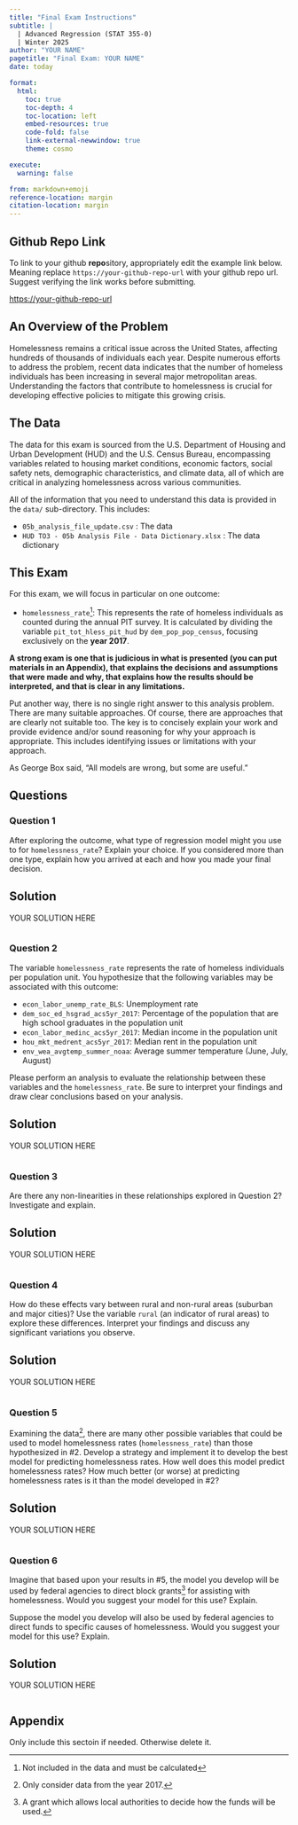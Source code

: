 ```yaml
---
title: "Final Exam Instructions"
subtitle: |
  | Advanced Regression (STAT 355-0)
  | Winter 2025
author: "YOUR NAME"
pagetitle: "Final Exam: YOUR NAME"
date: today

format:
  html:
    toc: true
    toc-depth: 4
    toc-location: left
    embed-resources: true
    code-fold: false
    link-external-newwindow: true
    theme: cosmo

execute:
  warning: false

from: markdown+emoji
reference-location: margin
citation-location: margin
---
```


::: {.callout-tip icon=false}

## Github Repo Link

To link to your github **repo**sitory, appropriately edit the example link below. Meaning replace `https://your-github-repo-url` with your github repo url. Suggest verifying the link works before submitting.

[https://your-github-repo-url](https://your-github-repo-url)

:::

## An Overview of the Problem

Homelessness remains a critical issue across the United States, affecting hundreds of thousands of individuals each year. Despite numerous efforts to address the problem, recent data indicates that the number of homeless individuals has been increasing in several major metropolitan areas. Understanding the factors that contribute to homelessness is crucial for developing effective policies to mitigate this growing crisis.

## The Data

The data for this exam is sourced from the U.S. Department of Housing and Urban Development (HUD) and the U.S. Census Bureau, encompassing variables related to housing market conditions, economic factors, social safety nets, demographic characteristics, and climate data, all of which are critical in analyzing homelessness across various communities.

All of the information that you need to understand this data is provided in the `data/` sub-directory. This includes:

- `05b_analysis_file_update.csv` : The data
- `HUD TO3 - 05b Analysis File - Data Dictionary.xlsx` : The data dictionary

## This Exam 
 
For this exam, we will focus in particular on one outcome:

  - `homelessness_rate`^[Not included in the data and must be calculated]: This represents the rate of homeless individuals as counted during the annual PIT survey. It is calculated by dividing the variable `pit_tot_hless_pit_hud` by `dem_pop_pop_census`, focusing exclusively on the **year 2017**.
  
::: {.callout-note}

**A strong exam is one that is judicious in what is presented (you can put materials in an Appendix), that explains the decisions and assumptions that were made and why, that explains how the results should be interpreted, and that is clear in any limitations.**

Put another way, there is no single right answer to this analysis problem. There are many suitable approaches. Of course, there are approaches that are clearly not suitable too. The key is to concisely explain your work and provide evidence and/or sound reasoning for why your approach is appropriate. This includes identifying issues or limitations with your approach. 

As George Box said, "All models are wrong, but some are useful."

:::  

## Questions

### Question 1

After exploring the outcome, what type of regression model might you use to for `homelessness_rate`? Explain your choice. If you considered more than one type, explain how you arrived at each and how you made your final decision. 

::: {.callout-tip icon="false"}
## Solution

YOUR SOLUTION HERE

```r


```

:::

### Question 2

The variable `homelessness_rate` represents the rate of homeless individuals per population unit. You hypothesize that the following variables may be associated with this outcome:

- `econ_labor_unemp_rate_BLS`: Unemployment rate
- `dem_soc_ed_hsgrad_acs5yr_2017`: Percentage of the population that are high school graduates in the
population unit
- `econ_labor_medinc_acs5yr_2017`: Median income in the population unit
- `hou_mkt_medrent_acs5yr_2017`: Median rent in the population unit
- `env_wea_avgtemp_summer_noaa`: Average summer temperature (June, July, August)

Please perform an analysis to evaluate the relationship between these variables and the `homelessness_rate`. Be sure to interpret your findings and draw clear conclusions based on your analysis.

::: {.callout-tip icon="false"}
## Solution

YOUR SOLUTION HERE

```r


```

:::


### Question 3

Are there any non-linearities in these relationships explored in Question 2? Investigate and explain.

::: {.callout-tip icon="false"}
## Solution

YOUR SOLUTION HERE

```r


```

:::


### Question 4

How do these effects vary between rural and non-rural areas (suburban and major cities)? Use the variable `rural` (an indicator of rural areas) to explore these differences. Interpret your findings and discuss any significant variations you observe.

::: {.callout-tip icon="false"}
## Solution

YOUR SOLUTION HERE

```r


```

:::


### Question 5 

Examining the data^[Only consider data from the year 2017.], there are many other possible variables that could be used to model homelessness rates (`homelessness_rate`) than those hypothesized in #2. Develop a strategy and implement it to develop the best model for predicting homelessness rates. How well does this model predict homelessness rates? How much better (or worse) at predicting homelessness rates is it than the model developed in #2? 

::: {.callout-tip icon="false"}
## Solution

YOUR SOLUTION HERE

```r


```

:::

### Question 6

Imagine that based upon your results in #5, the model you develop will be used by federal agencies to direct block grants^[A grant which allows local authorities to decide how the funds will be used.] for assisting with homelessness. Would you suggest your model for this use? Explain. 

Suppose the model you develop will also be used by federal agencies to direct funds to specific causes of homelessness. Would you suggest your model for this use? Explain.

::: {.callout-tip icon="false"}
## Solution

YOUR SOLUTION HERE

```r


```

:::

## Appendix 

Only include this sectoin if needed. Otherwise delete it. 
